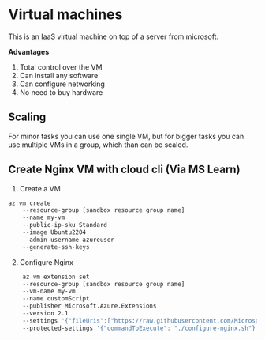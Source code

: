 # Virtual machines

This is an IaaS virtual machine on top of a server from microsoft.

**Advantages**
1. Total control over the VM
2. Can install any software
3. Can configure networking
4. No need to buy hardware

## Scaling
For minor tasks you can use one single VM, but for bigger tasks you can use multiple VMs in a group, which than can be scaled.

## Create Nginx VM with cloud cli (Via MS Learn)
1. Create a VM 
```bash
az vm create 
    --resource-group [sandbox resource group name] 
    --name my-vm 
    --public-ip-sku Standard 
    --image Ubuntu2204 
    --admin-username azureuser 
    --generate-ssh-keys
```
2. Configure Nginx
```bash
    az vm extension set
    --resource-group [sandbox resource group name] 
    --vm-name my-vm 
    --name customScript 
    --publisher Microsoft.Azure.Extensions 
    --version 2.1 
    --settings '{"fileUris":["https://raw.githubusercontent.com/MicrosoftDocs/mslearn-welcome-to-azure/master/configure-nginx.sh"]}' 
    --protected-settings '{"commandToExecute": "./configure-nginx.sh"}'
```
